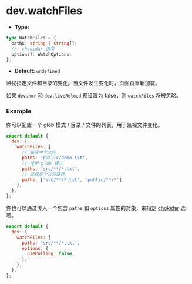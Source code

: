 # dev.watchFiles

- **Type:**

```ts
type WatchFiles = {
  paths: string | string[];
  //  chokidar 选项
  options?: WatchOptions;
};
```

- **Default:** `undefined`

监视指定文件和目录的变化。当文件发生变化时，页面将重新加载。

如果 `dev.hmr` 和 `dev.liveReload` 都设置为 false，则 `watchFiles` 将被忽略。

### Example

你可以配置一个 glob 模式 / 目录 / 文件的列表，用于监视文件变化。

```js
export default {
  dev: {
    watchFiles: {
      // 监视单个文件
      paths: 'public/demo.txt',
      // 使用 glob 模式
      paths: 'src/**/*.txt',
      // 监视多个文件路径
      paths: ['src/**/*.txt', 'public/**/*'],
    },
  },
};
```

你也可以通过传入一个包含 `paths` 和 `options` 属性的对象，来指定 [chokidar](https://github.com/paulmillr/chokidar#api) 选项。

```js
export default {
  dev: {
    watchFiles: {
      paths: 'src/**/*.txt',
      options: {
        usePolling: false,
      },
    },
  },
};
```
